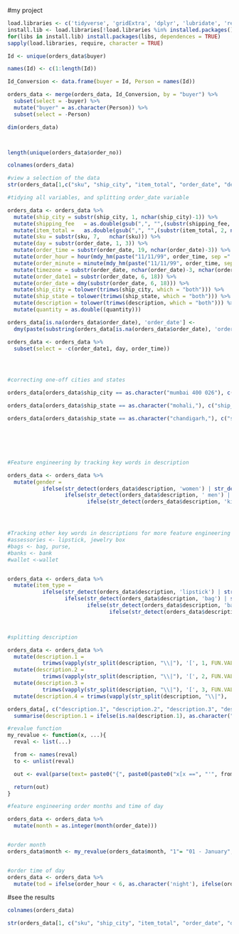 #my project

```r


load.libraries <- c('tidyverse', 'gridExtra', 'dplyr', 'lubridate', 'readxl', 'ggplot2', 'stringr', 'randomForest', 'fastDummies', 'janitor', 'caret', 'AUC', 'plotrix')
install.lib <- load.libraries[!load.libraries %in% installed.packages()]
for(libs in install.lib) install.packages(libs, dependences = TRUE)
sapply(load.libraries, require, character = TRUE)

```


```r

Id <- unique(orders_data$buyer)

names(Id) <- c(1:length(Id))

Id_Conversion <- data.frame(buyer = Id, Person = names(Id))

orders_data <- merge(orders_data, Id_Conversion, by = "buyer") %>%
  subset(select = -buyer) %>%
  mutate("buyer" = as.character(Person)) %>%
  subset(select = -Person) 

```

```r
dim(orders_data)



length(unique(orders_data$order_no))
```

  
```r
colnames(orders_data)

#view a selection of the data
str(orders_data[1,c("sku", "ship_city", "item_total", "order_date", "description")])
```



  
    
```r

#tidying all variables, and splitting order_date variable

orders_data <- orders_data %>% 
  mutate(ship_city = substr(ship_city, 1, nchar(ship_city)-1)) %>%
  mutate(shipping_fee   = as.double(gsub(",", "",(substr(shipping_fee, 2, nchar(shipping_fee)-1))))) %>% 
  mutate(item_total =   as.double(gsub(",", "",(substr(item_total, 2, nchar(item_total)))))) %>%
  mutate(sku = substr(sku, 7,   nchar(sku))) %>% 
  mutate(day = substr(order_date, 1, 3)) %>% 
  mutate(order_time = substr(order_date, 19, nchar(order_date)-3)) %>%
  mutate(order_hour = hour(mdy_hm(paste("11/11/99", order_time, sep =" ")))) %>% 
  mutate(order_minute = minute(mdy_hm(paste("11/11/99", order_time, sep =" ")))) %>% 
  mutate(timezone = substr(order_date, nchar(order_date)-3, nchar(order_date))) %>% 
  mutate(order_date1 = substr(order_date, 6, 18)) %>% 
  mutate(order_date = dmy(substr(order_date, 6, 18))) %>% 
  mutate(ship_city = tolower(trimws(ship_city, which = "both"))) %>%
  mutate(ship_state = tolower(trimws(ship_state, which = "both"))) %>%
  mutate(description = tolower(trimws(description, which = "both"))) %>% 
  mutate(quantity = as.double((quantity)))

orders_data[is.na(orders_data$order_date), 'order_date'] <- 
  dmy(paste(substring(orders_data[is.na(orders_data$order_date), 'order_date1'], 1, 6), substring(orders_data[is.na(orders_data$order_date), 'order_date1'], 10, 13), sep=" "))

orders_data <- orders_data %>%
  subset(select = -c(order_date1, day, order_time))




#correcting one-off cities and states

orders_data[orders_data$ship_city == as.character("mumbai 400 026"), c("ship_city")] <- as.character("mumbai")

orders_data[orders_data$ship_state == as.character("mohali,"), c("ship_state")] <- as.character("mohali")

orders_data[orders_data$ship_state == as.character("chandigarh,"), c("ship_state")] <- as.character("chandigarh")






#Feature engineering by tracking key words in description

orders_data <- orders_data %>%
  mutate(gender = 
           ifelse(str_detect(orders_data$description, 'women') | str_detect(orders_data$description, 'woman'), as.character('women'),
                  ifelse(str_detect(orders_data$description, ' men') | str_detect(orders_data$description, ' man')| str_detect(orders_data$description, ' gent'), as.character('men'),
                         ifelse(str_detect(orders_data$description, 'kid'), as.character('kid'), as.character('none')))))




#Tracking other key words in descriptions for more feature engineering
#assessories <- lipstick, jewelry box 
#bags <- bag, purse, 
#banks <- bank
#wallet <-wallet


orders_data <- orders_data %>%
  mutate(item_type = 
           ifelse(str_detect(orders_data$description, 'lipstick') | str_detect(orders_data$description, 'jewelry'), as.character('accessories'),
                  ifelse(str_detect(orders_data$description, 'bag') | str_detect(orders_data$description, 'purse'), as.character('bags'),
                         ifelse(str_detect(orders_data$description, 'bank'), as.character('banks'),
                                ifelse(str_detect(orders_data$description, 'wallet'), as.character('wallets'), as.character('none'))))))



#splitting description

orders_data <- orders_data %>% 
  mutate(description.1 = 
           trimws(vapply(str_split(description, "\\|"), '[', 1, FUN.VALUE = character(1)), which="both")) %>% 
  mutate(description.2 = 
           trimws(vapply(str_split(description, "\\|"), '[', 2, FUN.VALUE = character(1)), which="both")) %>% 
  mutate(description.3 = 
           trimws(vapply(str_split(description, "\\|"), '[', 3, FUN.VALUE = character(1)), which="both")) %>% 
  mutate(description.4 = trimws(vapply(str_split(description, "\\|"), '[', 4, FUN.VALUE = character(1)), which="both"))

orders_data[, c("description.1", "description.2", "description.3", "description.4")] <- orders_data %>% 
  summarise(description.1 = ifelse(is.na(description.1), as.character("none"), description.1), description.2 = ifelse(is.na(description.2), as.character("none"), description.2), description.3 = ifelse(is.na(description.3), as.character("none"), description.3), description.4 = ifelse(is.na(description.4), as.character("none"), description.4))

#revalue function
my_revalue <- function(x, ...){
  reval <- list(...)

  from <- names(reval)
  to <- unlist(reval)

  out <- eval(parse(text= paste0("{", paste0(paste0("x[x ==", "'", from,"'", "]", "<-", "'", to, "'"), collapse= ";"), ";x", "}")))

  return(out)
}

#feature engineering order months and time of day

orders_data <- orders_data %>%
  mutate(month = as.integer(month(order_date)))


#order month
orders_data$month <- my_revalue(orders_data$month, "1"= "01 - January", "2"="02 - February", "3"="03 - March", "4"="04 - April", "5"="05 - May", "6"="06 - June", "7"="07 - July", "8"="08 - August", "9"="09 - September", "10"="10 - October", "11"="11 - November", "12"="12 - December")


#order time of day
orders_data <- orders_data %>% 
  mutate(tod = ifelse(order_hour < 6, as.character('night'), ifelse(order_hour< 12, as.character('morning'), ifelse(order_hour < 18, as.character('afternoon'), as.character('evening') ))))

```

#see the results  
   
```r

colnames(orders_data)

str(orders_data[1, c("sku", "ship_city", "item_total", "order_date", "description.1", "gender", "item_type")])
```
